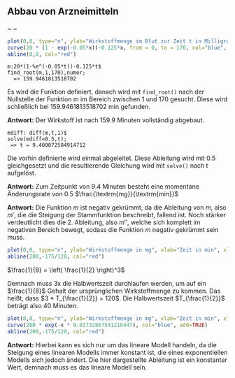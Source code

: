 ## Abbau von Arzneimitteln

\begin{tcolorbox}[title=Angabe, colframe=green!50!black, colback=gray!5!white, coltitle=white]
Bei der Einnahme von Arzneimitteln gelangen Wirkstoffe über den Verdauungstrakt in den Blutkreislauf, wo diese dann abgebaut werden.\\

a) Nach Einnahme einer Tablette kann die Wirkstoffmenge im Blut näherungsweise durch die Funktion $m$ beschrieben werden:
\begin{center}
\[m(t) = 20 * (1-e^{-0.05*t})-0.125 * t~~~~~~~\textrm{mit }t \geq 0\]
\\$t$ ... Zeit nach der Einnahme in Minuten (min)\\
$m(t)$ ... Wirkstoffmenge im Blut zur Zeit $t$ in Milligramm (mg)
\\~\\
\end{center}

1) Ermitteln Sie, zu welchem Zeitpunkt der Wirkstoff vollständig abgebaut ist. \\

\end{tcolorbox}

~
~

```r
plot(0,0, type="n", ylab="Wirkstoffmenge im Blut zur Zeit t in Milligramm (mg)", xlab="Zeit nach der Einnahme in Minuten (min)", xlim=c(0, 170), ylim=c(-1, 13), main = "Wirkstoffmenge")
curve(20 * (1 - exp(-0.05*x))-0.125*x, from = 0, to = 170, col="blue", add=TRUE)
abline(0,0, col="red")
```

```
m:20*(1-%e^(-0.05*t))-0.125*t$
find_root(m,1,170),numer;
  => 159.9461813518702
```
Es wird die Funktion definiert, danach wird mit `find_root()` nach der Nullstelle der Funktion m im Bereich zwischen 1 und 170 gesucht. Diese wird schließlich bei 159.9461813518702 min gefunden.

**Antwort:** Der Wirkstoff ist nach 159.9 Minuten vollständig abgebaut.


\begin{tcolorbox}[title=Angabe, colframe=green!50!black, colback=gray!5!white, coltitle=white]

2) Berechnen Sie, zu welchem Zeitpunkt die momentane Änderungsrate der Wirkstoffmenge im Blut 0,5 mg/min beträgt.

\end{tcolorbox}

```
mdiff: diff(m,t,1)$
solve(mdiff=0.5,t);
 => t = 9.400072584914712
```
Die vorhin definierte wird einmal abgeleitet. Diese Ableitung wird mit 0.5 gleichgesetzt und die resultierende Gleichung wird mit `solve()` nach t aufgelöst.

**Antwort:** Zum Zeitpunkt von 9.4 Minuten besteht eine momentane Änderungsrate von 0.5 $\frac{\textrm{mg}}{\textrm{min}}$

\begin{tcolorbox}[title=Angabe, colframe=green!50!black, colback=gray!5!white, coltitle=white]

3) Argumentieren Sie mithilfe der Differenzialrechnung, dass die Funktion $m$ negativ gekrümmt ist. \\~\\

\end{tcolorbox}

**Antwort:** Die Funktion $m$ ist negativ gekrümmt, da die Ableitung von $m$, also $m'$, die die Steigung der Stammfunktion beschreibt, fallend ist. Noch stärker verdeutlicht dies die 2. Ableitung, also $m''$, welche sich komplett im negativen Bereich bewegt, sodass die Funktion $m$ negativ gekrümmt sein muss.

\begin{tcolorbox}[title=Angabe, colframe=green!50!black, colback=gray!5!white, coltitle=white]

b) Zur näherungsweisen Beschreibung des Abbaus eines Arzneimittels können lineare oder exponentielle Modelle verwendet werden. \\~\\
Zu Beginn (t = 0 min) sind 200 mg des Wirkstoffs im Blut, nach 120 Minuten ist nur noch ein Achtel dieser Menge vorhanden.\\

1) Veranschaulichen Sie den Verlauf des linearen Modells im nachstehenden Diagramm.

\end{tcolorbox}

```r
plot(0,0, type="n", ylab="Wirkstoffmenge in mg", xlab="Zeit in min", xlim=c(0, 130), ylim=c(-1, 201), main = "Wirkstoffmenge")
abline(200,-175/120, col="red")
```

\begin{tcolorbox}[title=Angabe, colframe=green!50!black, colback=gray!5!white, coltitle=white]

2) Ermitteln Sie die Halbwertszeit desjenigen exponentiellen Modells, das diesen Abbau beschreibt, in Minuten.

\end{tcolorbox}

$\frac{1}{8} = \left( \frac{1}{2} \right)^3$

Demnach muss 3x die Halbwertszeit durchlaufen werden, um auf ein $\frac{1}{8}$ Gehalt der ursprünglichen Wirkstoffmenge zu kommen. Das heißt, dass $3 * T_{\frac{1}{2}} = 120$. Die Halbwertszeit $T_{\frac{1}{2}}$ beträgt also 40 Minuten.

\begin{tcolorbox}[title=Angabe, colframe=green!50!black, colback=gray!5!white, coltitle=white]

3) Veranschaulichen Sie den Verlauf des exponentiellen Modells unter Verwendung der ermittelten Halbwertszeit im obigen Diagramm.

\end{tcolorbox}

```r
plot(0,0, type="n", ylab="Wirkstoffmenge in mg", xlab="Zeit in min", xlim=c(0, 130), ylim=c(-1, 201), main = "Wirkstoffmenge")
curve(200 * exp(-x * 0.01732867541216447), col="blue", add=TRUE)
abline(200,-175/120, col="red")
```

\begin{tcolorbox}[title=Angabe, colframe=green!50!black, colback=gray!5!white, coltitle=white]

4) Erklären Sie, für welches der beiden Modelle zu jedem Zeitpunkt gilt: 

\begin{center}
\[\frac{\textrm{d}W}{\textrm{d}t}= - \frac{35}{24}\]
\end{center}

\end{tcolorbox}

**Antwort:** Hierbei kann es sich nur um das lineare Modell handeln, da die Steigung eines linearen Modells immer konstant ist, die eines exponentiellen Modells sich jedoch ändert. Die hier dargestellte Ableitung ist ein konstanter Wert, demnach muss es das lineare Modell sein.
